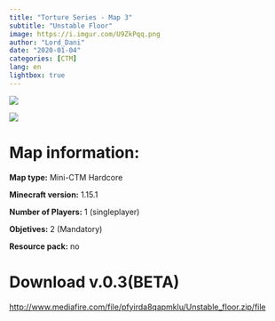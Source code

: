 ```yaml
---
title: "Torture Series - Map 3"
subtitle: "Unstable Floor"
image: https://i.imgur.com/U9ZkPqq.png
author: "Lord_Dani"
date: "2020-01-04"
categories: [CTM]
lang: en
lightbox: true
---
```


![](https://i.imgur.com/U9ZkPqq.png)

::: {.callout-note title="More pictures" collapse="true" appearance="minimal"}
![](https://i.imgur.com/V2DCeuV.png)
:::

# Map information:

**Map type:** Mini-CTM Hardcore

**Minecraft version:** 1.15.1

**Number of Players:** 1 (singleplayer)

**Objetives:** 2 (Mandatory)

**Resource pack:** no

# Download v.0.3(BETA)

[http://www.mediafire.com/file/pfyirda8qapmklu/Unstable_floor.zip/file](http://www.mediafire.com/file/pfyirda8qapmklu/Unstable_floor.zip/file)